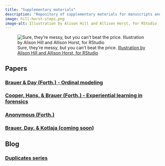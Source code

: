 ```yaml
---
title: "Supplementary materials"
description: "Repository of supplementary materials for manuscripts and blog posts."
image: hill-horst-steps.png
image-alt: Illustration by Alison Hill and Allison Horst, for RStudio
---
```


![Sure, they're messy, but you can't beat the price. [Illustration by Alison Hill and Allison Horst, for RStudio](https://allisonhorst.com/allison-horst)](hill-horst-steps.png)


## Papers

### [Brauer & Day (Forth.) - Ordinal modeling](BD-supp/index.html)

### [Cooper, Hans, & Brauer (Forth.) - Experiential learning in forensics](CHB-supp/index.html)

### [Anonymous (Forth.)](LB-JRB-supp/index.html)

### [Brauer, Day, & Kotlaja (coming soon)]()



## Blog 

### [Duplicates series](dup-supp/index.html)
